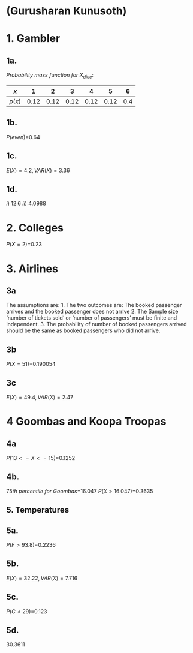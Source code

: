 # (Gurusharan Kunusoth)
# 1. Gambler
## 1a.
$Probability$ $mass$ $function$ $for$ $X_{dice}$:

$x$    | 1   | 2   | 3   | 4   | 5   | 6
-------|-----|-----|---- |-----|-----|-----
$p(x)$ | 0.12| 0.12|0.12 | 0.12| 0.12| 0.4


## 1b.

$P(even)$=0.64

## 1c.
$E(X)=4.2, VAR(X)=3.36$

## 1d.

$i)$ 12.6
$ii)$ 4.0988

# 2. Colleges

$P(X=2)$=0.23

# 3. Airlines
## 3a

The assumptions are:
1. The two outcomes are: The booked passenger arrives and the booked passenger does not arrive
2. The Sample size 'number of tickets sold' or 'number of passengers' must be finite and independent. 
3. The probability of number of booked passengers arrived should be the same as booked passengers who did not arrive.

## 3b

$P(X=51)$=0.190054

## 3c

$E(X)=49.4, VAR(X)=2.47$

# 4 Goombas and Koopa Troopas
## 4a

$P(13<=X<=15)$=0.1252

## 4b.

$75th$ $percentile$ $for$ $Goombas$=16.047
$P(X>16.047)$=0.3635

## 5. Temperatures
## 5a.

$P(F>93.8)$=0.2236

## 5b.

$E(X)=32.22, VAR(X)=7.716$

## 5c.

$P(C<29)$=0.123

## 5d.

30.3611
